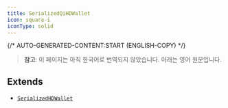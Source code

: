 ```yaml
---
title: SerializedQiHDWallet
icon: square-i
iconType: solid
---
```


{/* AUTO-GENERATED-CONTENT:START (ENGLISH-COPY) */}

> **참고**: 이 페이지는 아직 한국어로 번역되지 않았습니다. 아래는 영어 원문입니다.

## Extends

- [`SerializedHDWallet`](/ko/sdk/content/interfaces/SerializedHDWallet)
